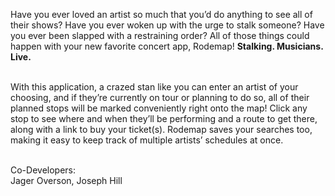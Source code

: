 Have you ever loved an artist so much that you’d do anything to see all of their shows?
Have you ever woken up with the urge to stalk someone? Have you ever been slapped with a restraining order?
All of those things could happen with your new favorite concert app, Rodemap! <strong>Stalking. Musicians. Live.</strong><br /><br />

With this application, a crazed stan like you can enter an artist of your choosing, and if they’re currently on tour or planning to do so,
all of their planned stops will be marked conveniently right onto the map! Click any stop to see where and when they’ll be performing and a
route to get there, along with a link to buy your ticket(s). Rodemap saves your searches too, making it easy to keep track of multiple artists’ 
schedules at once.<br /><br />

Co-Developers:<br /> Jager Overson, Joseph Hill